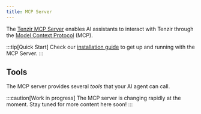 ```yaml
---
title: MCP Server
---
```


The [Tenzir MCP Server](https://github.com/tenzir/mcp) enables AI assistants
to interact with Tenzir through the [Model Context
Protocol](https://modelcontextprotocol.io) (MCP).

:::tip[Quick Start]
Check our [installation guide](/guides/mcp-setup/install-mcp-server) to get up
and running with the MCP Server.
:::

## Tools

The MCP server provides several _tools_ that your AI agent can call.

:::caution[Work in progress]
The MCP server is changing rapidly at the moment. Stay tuned for more content
here soon!
:::
